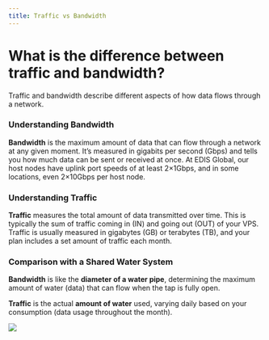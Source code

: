 ```yaml
---
title: Traffic vs Bandwidth
---
```


# What is the difference between traffic and bandwidth?

Traffic and bandwidth describe different aspects of how data flows through a network.

### Understanding Bandwidth

**Bandwidth** is the maximum amount of data that can flow through a network at any given moment. It’s measured in gigabits per second (Gbps) and tells you how much data can be sent or received at once. At EDIS Global, our host nodes have uplink port speeds of at least 2×1Gbps, and in some locations, even 2×10Gbps per host node.

### Understanding Traffic

**Traffic** measures the total amount of data transmitted over time. This is typically the sum of traffic coming in (IN) and going out (OUT) of your VPS. Traffic is usually measured in gigabytes (GB) or terabytes (TB), and your plan includes a set amount of traffic each month.

### **Comparison with a Shared Water System**

**Bandwidth** is like the **diameter of a water pipe**, determining the maximum amount of water (data) that can flow when the tap is fully open.

**Traffic** is the actual **amount of water** used, varying daily based on your consumption (data usage throughout the month).

![](/assets/huaNpFAxK5PVCl_NLo3ID-5oOD28JKi2bSVw4_Tm34b-20241006-202832.jpg)
